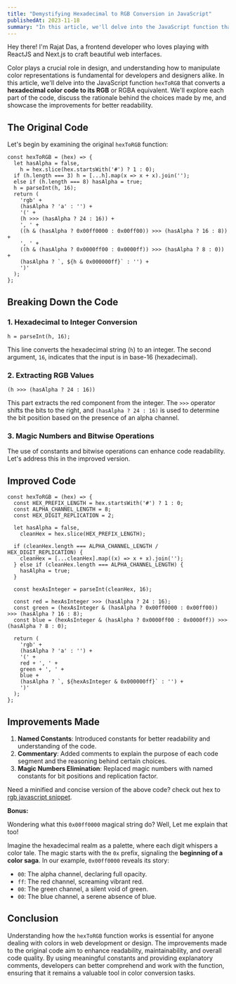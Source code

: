 ```yaml
---
title: "Demystifying Hexadecimal to RGB Conversion in JavaScript"
publishedAt: 2023-11-18
summary: "In this article, we'll delve into the JavaScript function that converts a hexadecimal color code to its RGB or RGBA equivalent."
---
```

Hey there! I'm Rajat Das, a frontend developer who loves playing with ReactJS and Next.js to craft beautiful web interfaces.

Color plays a crucial role in design, and understanding how to manipulate color representations is fundamental for developers and designers alike. In this article, we'll delve into the JavaScript function `hexToRGB` that converts a **hexadecimal color code to its RGB** or RGBA equivalent. We'll explore each part of the code, discuss the rationale behind the choices made by me, and showcase the improvements for better readability.

## The Original Code

Let's begin by examining the original `hexToRGB` function:

```tsx
const hexToRGB = (hex) => {
  let hasAlpha = false,
    h = hex.slice(hex.startsWith('#') ? 1 : 0);
  if (h.length === 3) h = [...h].map(x => x + x).join('');
  else if (h.length === 8) hasAlpha = true;
  h = parseInt(h, 16);
  return (
    'rgb' +
    (hasAlpha ? 'a' : '') +
    '(' +
    (h >>> (hasAlpha ? 24 : 16)) +
    ', ' +
    ((h & (hasAlpha ? 0x00ff0000 : 0x00ff00)) >>> (hasAlpha ? 16 : 8)) +
    ', ' +
    ((h & (hasAlpha ? 0x0000ff00 : 0x0000ff)) >>> (hasAlpha ? 8 : 0)) +
    (hasAlpha ? `, ${h & 0x000000ff}` : '') +
    ')'
  );
};
```

## Breaking Down the Code

### 1. Hexadecimal to Integer Conversion

```tsx
h = parseInt(h, 16);
```

This line converts the hexadecimal string (`h`) to an integer. The second argument, `16`, indicates that the input is in base-16 (hexadecimal).

### 2. Extracting RGB Values

```tsx
(h >>> (hasAlpha ? 24 : 16))
```

This part extracts the red component from the integer. The `>>>` operator shifts the bits to the right, and `(hasAlpha ? 24 : 16)` is used to determine the bit position based on the presence of an alpha channel.

### 3. Magic Numbers and Bitwise Operations

The use of constants and bitwise operations can enhance code readability. Let's address this in the improved version.

## Improved Code

```tsx
const hexToRGB = (hex) => {
  const HEX_PREFIX_LENGTH = hex.startsWith('#') ? 1 : 0;
  const ALPHA_CHANNEL_LENGTH = 8;
  const HEX_DIGIT_REPLICATION = 2;

  let hasAlpha = false,
    cleanHex = hex.slice(HEX_PREFIX_LENGTH);

  if (cleanHex.length === ALPHA_CHANNEL_LENGTH / HEX_DIGIT_REPLICATION) {
    cleanHex = [...cleanHex].map((x) => x + x).join('');
  } else if (cleanHex.length === ALPHA_CHANNEL_LENGTH) {
    hasAlpha = true;
  }

  const hexAsInteger = parseInt(cleanHex, 16);

  const red = hexAsInteger >>> (hasAlpha ? 24 : 16);
  const green = (hexAsInteger & (hasAlpha ? 0x00ff0000 : 0x00ff00)) >>> (hasAlpha ? 16 : 8);
  const blue = (hexAsInteger & (hasAlpha ? 0x0000ff00 : 0x0000ff)) >>> (hasAlpha ? 8 : 0);

  return (
    'rgb' +
    (hasAlpha ? 'a' : '') +
    '(' +
    red + ', ' +
    green + ', ' +
    blue +
    (hasAlpha ? `, ${hexAsInteger & 0x000000ff}` : '') +
    ')'
  );
};

```

## Improvements Made

1. **Named Constants**: Introduced constants for better readability and understanding of the code.
2. **Commentary**: Added comments to explain the purpose of each code segment and the reasoning behind certain choices.
3. **Magic Numbers Elimination**: Replaced magic numbers with named constants for bit positions and replication factor.

Need a minified and concise version of the above code? check out hex to [rgb javascript snippet](/snippets/hex-to-rgb "hex to rgb conversion in javascript").

**Bonus:**

Wondering what this `0x00ff0000` magical string do? Well, Let me explain that too!

Imagine the hexadecimal realm as a palette, where each digit whispers a color tale. The magic starts with the `0x` prefix, signaling the **beginning of a color saga**. In our example, `0x00ff0000` reveals its story:

* `00`: The alpha channel, declaring full opacity.
* `ff`: The red channel, screaming vibrant red.
* `00`: The green channel, a silent void of green.
* `00`: The blue channel, a serene absence of blue.

## Conclusion

Understanding how the `hexToRGB` function works is essential for anyone dealing with colors in web development or design. The improvements made to the original code aim to enhance readability, maintainability, and overall code quality. By using meaningful constants and providing explanatory comments, developers can better comprehend and work with the function, ensuring that it remains a valuable tool in color conversion tasks.